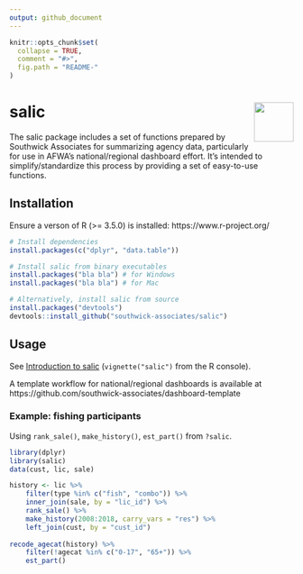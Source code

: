 ```yaml
---
output: github_document
---
```

<!-- README.md is generated from README.Rmd. Please edit that file -->

```r
knitr::opts_chunk$set(
  collapse = TRUE,
  comment = "#>",
  fig.path = "README-"
)
```

# salic <a href='https://www.southwickassociates.com'><img src='man/figures/logo.jpg' align="right" height="70" /></a>

The salic package includes a set of functions prepared by Southwick Associates for summarizing agency data, particularly for use in AFWA's national/regional dashboard effort. It's intended to simplify/standardize this process by providing a set of easy-to-use functions.

## Installation

Ensure a verson of R (>= 3.5.0) is installed: https://www.r-project.org/

``` r
# Install dependencies
install.packages(c("dplyr", "data.table"))

# Install salic from binary executables
install.packages("bla bla") # for Windows
install.packages("bla bla") # for Mac

# Alternatively, install salic from source
install.packages("devtools")
devtools::install_github("southwick-associates/salic")
```

## Usage

See [Introduction to salic](https://southwick-associates.github.io/salic/articles/salic.html) (`vignette("salic")` from the R console).

A template workflow for national/regional dashboards is available at https://github.com/southwick-associates/dashboard-template

### Example: fishing participants

Using `rank_sale()`, `make_history()`, `est_part()` from `?salic`.

```r
library(dplyr)
library(salic)
data(cust, lic, sale)

history <- lic %>% 
    filter(type %in% c("fish", "combo")) %>% 
    inner_join(sale, by = "lic_id") %>% 
    rank_sale() %>% 
    make_history(2008:2018, carry_vars = "res") %>% 
    left_join(cust, by = "cust_id")
    
recode_agecat(history) %>%
    filter(!agecat %in% c("0-17", "65+")) %>%
    est_part()
```
